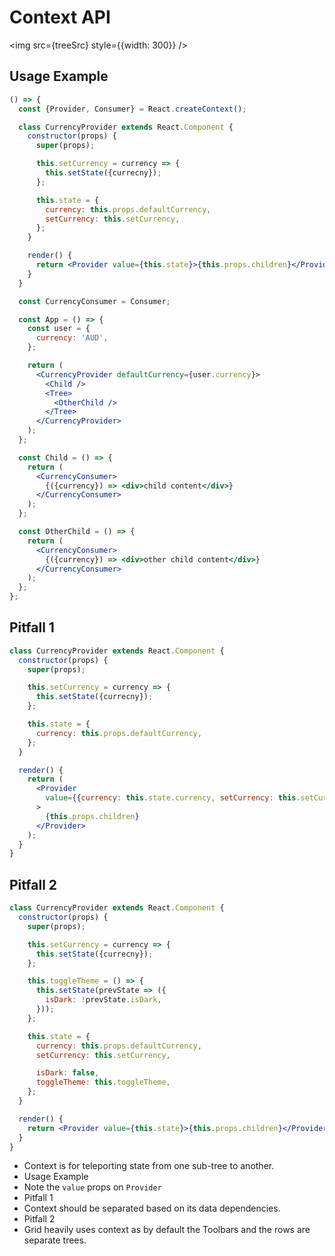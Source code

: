 
# Context API

<img src={treeSrc} style={{width: 300}} />

## Usage Example

<Editor>

```jsx
() => {
  const {Provider, Consumer} = React.createContext();

  class CurrencyProvider extends React.Component {
    constructor(props) {
      super(props);

      this.setCurrency = currency => {
        this.setState({currecny});
      };

      this.state = {
        currency: this.props.defaultCurrency,
        setCurrency: this.setCurrency,
      };
    }

    render() {
      return <Provider value={this.state}>{this.props.children}</Provider>;
    }
  }

  const CurrencyConsumer = Consumer;

  const App = () => {
    const user = {
      currency: 'AUD',
    };

    return (
      <CurrencyProvider defaultCurrency={user.currency}>
        <Child />
        <Tree>
          <OtherChild />
        </Tree>
      </CurrencyProvider>
    );
  };

  const Child = () => {
    return (
      <CurrencyConsumer>
        {({currency}) => <div>child content</div>}
      </CurrencyConsumer>
    );
  };

  const OtherChild = () => {
    return (
      <CurrencyConsumer>
        {({currency}) => <div>other child content</div>}
      </CurrencyConsumer>
    );
  };
};
```

</Editor>

## Pitfall 1

```jsx
class CurrencyProvider extends React.Component {
  constructor(props) {
    super(props);

    this.setCurrency = currency => {
      this.setState({currecny});
    };

    this.state = {
      currency: this.props.defaultCurrency,
    };
  }

  render() {
    return (
      <Provider
        value={{currency: this.state.currency, setCurrency: this.setCurrency}}
      >
        {this.props.children}
      </Provider>
    );
  }
}
```

## Pitfall 2

```jsx
class CurrencyProvider extends React.Component {
  constructor(props) {
    super(props);

    this.setCurrency = currency => {
      this.setState({currecny});
    };

    this.toggleTheme = () => {
      this.setState(prevState => ({
        isDark: !prevState.isDark,
      }));
    };

    this.state = {
      currency: this.props.defaultCurrency,
      setCurrency: this.setCurrency,

      isDark: false,
      toggleTheme: this.toggleTheme,
    };
  }

  render() {
    return <Provider value={this.state}>{this.props.children}</Provider>;
  }
}
```

<Notes>

- Context is for teleporting state from one sub-tree to another.
- Usage Example
- Note the `value` props on `Provider`
- Pitfall 1
- Context should be separated based on its data dependencies.
- Pitfall 2
- Grid heavily uses context as by default the Toolbars and the rows are separate trees.

</Notes>
